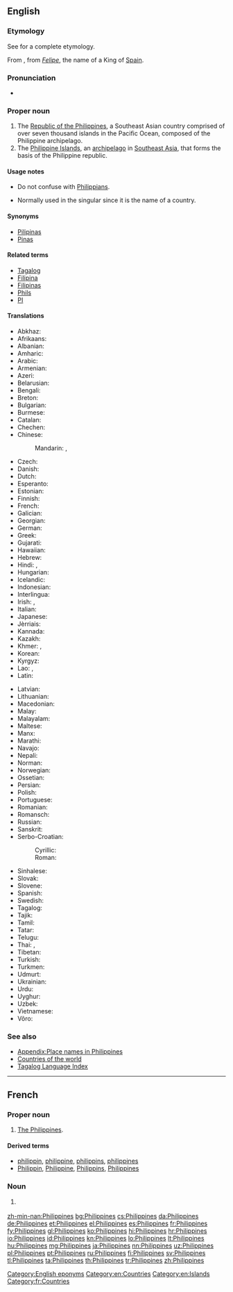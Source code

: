 {{also|philippines}}
==English==

===Etymology===
See {{pedia|Name of the Philippines}} for a complete etymology.

From {{etyl|es|en}} {{term|Filipinas|lang=es}}, from ''[[Felipe]]'', the name of a King of [[Spain]].

===Pronunciation===
* {{audio|En-us-Philippines.ogg|Audio (US)}}

===Proper noun===
{{wikipedia}}
{{en-proper noun|head=the Philippines}}

# The [[Republic of the Philippines]], a Southeast Asian country comprised of over seven thousand islands in the Pacific Ocean, composed of the Philippine archipelago.
# The [[Philippine Islands]], an [[archipelago]] in [[Southeast Asia]], that forms the basis of the Philippine republic.

====Usage notes====
* Do not confuse with [[Philippians]].
* {{sense|country}} Normally used in the singular since it is the name of a country.

====Synonyms====
* [[Pilipinas]]
* [[Pinas]]

====Related terms====
* [[Tagalog]]
* [[Filipina]]
* [[Filipinas]]
* [[Phils]]
* [[PI]]

====Translations====
{{trans-top|Republic of the Philippines}}
* Abkhaz: {{t|ab|Филипинқәа|tr=Filipinķwa|sc=Cyrl}}
* Afrikaans: {{t|af|Filippyne}}
* Albanian: {{t|sq|Filipinet}}
* Amharic: {{t|am|ፊሊፒንስ|sc=Ethi}}
* Arabic: {{t|ar|الفلبين|m|tr=al-filibīn}}
* Armenian: {{t|hy|Ֆիլիպիններ|tr=Filipinner}}
* Azeri: {{t+|az|Filippin}}
* Belarusian: {{t|be|Філіпіны|f-p|tr=Filipíny}}
* Bengali: {{t|bn|ফিলিপাইন|tr=philipa'in|sc=Beng}}
* Breton: {{t|br|Filipinez}}
* Bulgarian: {{t+|bg|Филипини|p|tr=Filipíni|sc=Cyrl}}
* Burmese: {{t|my|ဖိလစ်ပိုင်နိုင်ငံ|sc=Mymr}}
* Catalan: {{t+|ca|Filipines|f-p}}
* Chechen: {{t|ce|Филиппин|tr=Filippin}}
* Chinese:
*: Mandarin: {{t+|cmn|菲律賓|sc=Hani}}, {{t+|cmn|菲律宾|tr=Fēilùbīn|sc=Hani}}
* Czech: {{t+|cs|Filipíny|f-p}}
* Danish: {{t+|da|Filippinerne}}
* Dutch: {{t+|nl|Filipijnen|p}}
* Esperanto: {{t|eo|Tagalogj|p}}
* Estonian: {{t+|et|Filipiinid}}
* Finnish: {{t+|fi|Filippiinit|p}}
* French: {{t+|fr|Philippines|f-p}}
* Galician: {{t+|gl|Filipinas|f-p}}
* Georgian: {{t|ka|ფილიპინები|tr=p’ilipinebi|sc=Geor}}
* German: {{t+|de|Philippinen|p}}
* Greek: {{t+|el|Φιλιππίνες|tr=Philippínes}}
* Gujarati: {{t|gu|ફીલીપાઈન્સ|tr=phīlīpā'īns|sc=Gujr}}
* Hawaiian: {{t|haw|ʻĀina Pilipino}}
* Hebrew: {{t|he|הפיליפינים|p|tr=ha-filipinim}}
* Hindi: {{t+|hi|फ़िलीपीन्स|tr=filīpīns|sc=Deva}}, {{t|hi|फिलीपिंस|tr=philīpins|sc=Deva}}
* Hungarian: {{t+|hu|Fülöp-szigetek|p}}
* Icelandic: {{t+|is|Filippseyjar|f-p}}
* Indonesian: {{t|id|Filipina}}
* Interlingua: {{t|ia|Philippinas}}
* Irish: {{t|ga|Oileáin Fhilipíneacha|alt=Na hOileáin Fhilipíneacha|m-p}}, {{t|ga|Poblacht na nOileán Filipíneach|f}}
* Italian: {{t|it|Filippine|f-p}}
* Japanese: {{t+|ja|フィリピン|tr=Firipin}}
* Jèrriais: {{t|roa-jer|Ph'lippinnes|f-p}}
* Kannada: {{t+|kn|ಫಿಲಿಪ್ಪೀನ್ಸ್|tr=philippīns|sc=Knda}}
* Kazakh: {{t|kk|Филиппиндер|tr=Fïlïppïnder|sc=Cyrl}}
* Khmer: {{t|km|ហ្វីលីព្ពីន|sc=Khmr|tr=fiiliippiin}}, {{t|km|ហ្វីលីពីន|sc=Khmr|tr=fiiliipiin}}
* Korean: {{t+|ko|필리핀|tr=Pillipin|sc=Hang}}
* Kyrgyz: {{t|ky|Филиппиндер|tr=Filippinder|sc=Cyrl}}
* Lao: {{t+|lo|ຟິລິບປິນ|tr=filippin|sc=Laoo}}, {{t|lo|ປະເທດຟິລິບປິນ|tr=patheet filippin|sc=Laoo}}
* Latin: {{t+|la|Philippinae|f-p}}
{{trans-mid}}
* Latvian: {{t|lv|Filipīnas}}
* Lithuanian: {{t+|lt|Filipinai}}
* Macedonian: {{t|mk|Филипини|f-p|tr=Filipíni}}
* Malay: {{t|ms|Filipina}}
* Malayalam: {{t|ml|ഫിലിപ്പീൻസ്|sc=Mlym}}
* Maltese: {{t|mt|Filippini|alt=il-Filippini}}
* Manx: {{t|gv|Ellanyn Philippeenagh|alt=Ny hEllanyn Philippeenagh|m-p}}
* Marathi: {{t|mr|फिलिपाईन्स|tr=philipā'īns|sc=Deva}}
* Navajo: {{t|nv|Kéyah Dańlíinii}}
* Nepali: {{t|ne|फिलिपिन्स|tr=philipins|sc=Deva}}
* Norman: {{t|roa-nor|Îles Phelippènes|f-p}}
* Norwegian: {{t+|no|Filippinene}}
* Ossetian: {{t|os|Филиппинтӕ|tr=Filippintæ|sc=Cyrl}}
* Persian: {{t+|fa|فیلیپین|tr=Filipin}}
* Polish: {{t+|pl|Filipiny|p}}
* Portuguese: {{t+|pt|Filipinas|f-p}}
* Romanian: {{t|ro|Filipine|f-p}}
* Romansch: {{t|rm|Filippinas|f-p}}
* Russian: {{t+|ru|Филиппины|f-p|tr=Filippíny}}
* Sanskrit: {{t|sa|फिलिपीन्स|tr=philipīnsa|sc=Deva}}
* Serbo-Croatian:
*: Cyrillic: {{t|sh|Филипи́ни|m-p|sc=Cyrl}}
*: Roman: {{t|sh|Filipíni|m-p}}
* Sinhalese: {{t|si|පිලිපීනය|tr=pilipīnaya|sc=Sinh}}
* Slovak: {{t|sk|Filipíny|f-p}}
* Slovene: {{t|sl|Filipíni|m-p}}
* Spanish: {{t+|es|Filipinas|f-p}}
* Swedish: {{t+|sv|Filippinerna}}
* Tagalog: {{t+|tl|Pilipinas}}
* Tajik: {{t|tg|Филиппин|tr=Filippin|sc=Cyrl}}
* Tamil: {{t|ta|பிலிப்பீன்சு|tr=pilippīṉcu|sc=Taml}}
* Tatar: {{t|tt|Филиппиннар|tr=Filippinnar|sc=Cyrl}}
* Telugu: {{t+|te|ఫిలిప్పీన్స్|tr=philippīns|sc=Telu}}
* Thai: {{t+|th|ฟิลิปปินส์|tr=fílípbpin}}, {{t|th|ประเทศฟิลิปปินส์|tr=bpràtâyt fílípbpin|sc=Thai}}
* Tibetan: {{t|bo|ཧྥི་ལི་པིན|alt=ཧྥི་ལི་པིན།|sc=Tibt|tr=phi li pin}}
* Turkish: {{t+|tr|Filipinler|p}}
* Turkmen: {{t|tk|Filippinler}}
* Udmurt: {{t|udm|Филиппинъёс|tr=Filippinʺjos}}
* Ukrainian: {{t+|uk|Філіппіни|f-p|tr=Filippíny}}
* Urdu: {{t|ur|فلپائن|tr=filipāʾin|sc=ur-Arab}}
* Uyghur: {{t|ug|فىلىپپىن|tr=filippin|sc=ug-Arab}}
* Uzbek: {{t+|uz|Filippin}}
* Vietnamese: {{t|vi|Philippines}}
* Võro: {{t|vro|Filipiiniq}}
{{trans-bottom}}

===See also===
* [[Appendix:Place names in Philippines]]
* [[Appendix:Countries of the world|Countries of the world]]
* [[Index:Tagalog|Tagalog Language Index]]

[[Category:English eponyms]]
[[Category:en:Countries]]
[[Category:en:Islands]]

----

==French==

===Proper noun===
{{fr-proper noun}} {{f-p|lang=fr}}

# [[#English|The Philippines]].

====Derived terms====
* [[philippin]], [[philippine]], [[philippins]], [[philippines]]
* [[Philippin]], [[Philippine]], [[Philippins]], [[#French|Philippines]]

===Noun===
{{head|fr|plural|f-pl}}
# {{plural of|Philippine|lang=fr}} {{feminine of|Philippins|lang=fr}}

[[Category:fr:Countries]]

[[zh-min-nan:Philippines]]
[[bg:Philippines]]
[[cs:Philippines]]
[[da:Philippines]]
[[de:Philippines]]
[[et:Philippines]]
[[el:Philippines]]
[[es:Philippines]]
[[fr:Philippines]]
[[fy:Philippines]]
[[gl:Philippines]]
[[ko:Philippines]]
[[hi:Philippines]]
[[hr:Philippines]]
[[io:Philippines]]
[[id:Philippines]]
[[kn:Philippines]]
[[lo:Philippines]]
[[lt:Philippines]]
[[hu:Philippines]]
[[mg:Philippines]]
[[ja:Philippines]]
[[nn:Philippines]]
[[uz:Philippines]]
[[pl:Philippines]]
[[pt:Philippines]]
[[ru:Philippines]]
[[fi:Philippines]]
[[sv:Philippines]]
[[tl:Philippines]]
[[ta:Philippines]]
[[th:Philippines]]
[[tr:Philippines]]
[[zh:Philippines]]